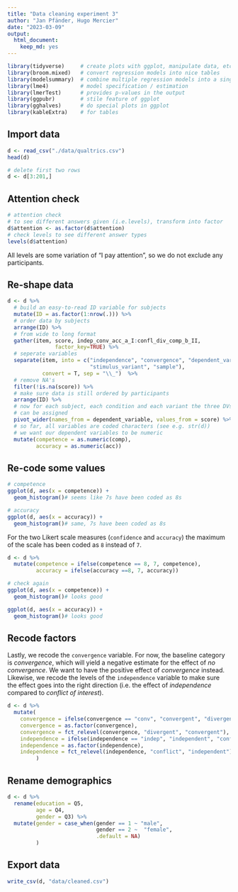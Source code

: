 ```yaml
---
title: "Data cleaning experiment 3"
author: "Jan Pfänder, Hugo Mercier"
date: "2023-03-09"
output: 
  html_document: 
    keep_md: yes
---
```


```r
library(tidyverse)     # create plots with ggplot, manipulate data, etc.
library(broom.mixed)   # convert regression models into nice tables
library(modelsummary)  # combine multiple regression models into a single table
library(lme4)          # model specification / estimation 
library(lmerTest)      # provides p-values in the output
library(ggpubr)        # stile feature of ggplot
library(gghalves)      # do special plots in ggplot
library(kableExtra)    # for tables
```

## Import data
```r
d <- read_csv("./data/qualtrics.csv")
head(d)

# delete first two rows
d <- d[3:201,]
```

## Attention check
```r
# attention check
# to see different answers given (i.e.levels), transform into factor
d$attention <- as.factor(d$attention)
# check levels to see different answer types
levels(d$attention) 
```

All levels are some variation of "I pay attention", so we do not exclude any participants. 

## Re-shape data
```r
d <- d %>% 
  # build an easy-to-read ID variable for subjects
  mutate(ID = as.factor(1:nrow(.))) %>% 
  # order data by subjects
  arrange(ID) %>% 
  # from wide to long format
  gather(item, score, indep_conv_acc_a_I:confl_div_comp_b_II,
               factor_key=TRUE) %>% 
  # seperate variables 
  separate(item, into = c("independence", "convergence", "dependent_variable", 
                          "stimulus_variant", "sample"), 
           convert = T, sep = "\\_")  %>% 
  # remove NA's
  filter(!is.na(score)) %>% 
  # make sure data is still ordered by participants
  arrange(ID) %>%
  # now for each subject, each condition and each variant the three DVs
  # can be assigned
  pivot_wider(names_from = dependent_variable, values_from = score) %>% 
  # so far, all variables are coded characters (see e.g. str(d))
  # we want our dependent variables to be numeric
  mutate(competence = as.numeric(comp), 
         accuracy = as.numeric(acc))
```

## Re-code some values

```r
# competence
ggplot(d, aes(x = competence)) +
  geom_histogram()# seems like 7s have been coded as 8s

# accuracy
ggplot(d, aes(x = accuracy)) +
  geom_histogram()# same, 7s have been coded as 8s
```
For the two Likert scale measures (`confidence` and `accuracy`) the maximum of the scale has been coded as `8` instead of `7`. 

```r
d <- d %>% 
  mutate(competence = ifelse(competence == 8, 7, competence), 
         accuracy = ifelse(accuracy ==8, 7, accuracy))

# check again
ggplot(d, aes(x = competence)) +
  geom_histogram()# looks good

ggplot(d, aes(x = accuracy)) +
  geom_histogram()# looks good
```

## Recode factors

Lastly, we recode the `convergence` variable. For now, the baseline category is _convergence_, which will yield a negative estimate for the effect of _no convergence_. We want to have the positive effect of _convergence_ instead. Likewise, we recode the levels of the `independence` variable to make sure the effect goes into the right direction (i.e. the effect of _independence_ compared to _conflict of interest_).

```r
d <- d %>%
  mutate(
    convergence = ifelse(convergence == "conv", "convergent", "divergent"),
    convergence = as.factor(convergence),
    convergence = fct_relevel(convergence, "divergent", "convergent"),
    independence = ifelse(independence == "indep", "independent", "conflict"),
    independence = as.factor(independence),
    independence = fct_relevel(independence, "conflict", "independent")
         )
```

## Rename demographics

```r
d <- d %>% 
  rename(education = Q5, 
         age = Q4,
         gender = Q3) %>% 
  mutate(gender = case_when(gender == 1 ~ "male", 
                            gender == 2 ~  "female", 
                            .default = NA)
         )
```

## Export data

```r
write_csv(d, "data/cleaned.csv")
```